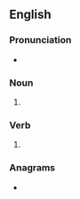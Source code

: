 ==English==

===Pronunciation===
* {{rhymes|en|eɪz|s=1}}

===Noun===
{{head|en|noun form}}

# {{plural of|en|sway}}

===Verb===
{{head|en|verb form}}

# {{en-third-person singular of|sway}}

===Anagrams===
* {{anagrams|en|a=asswy|wassy}}
